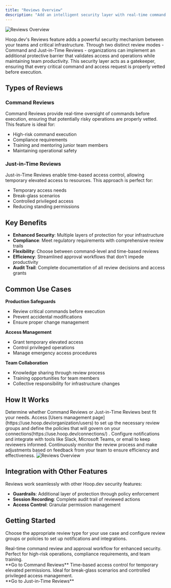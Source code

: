 ```yaml
---
title: "Reviews Overview"
description: "Add an intelligent security layer with real-time command reviews and just-in-time access controls"
---
```


<Frame>
  <img src="/images/learn/features/review.png" alt="Reviews Overview" />
</Frame>

Hoop.dev's Reviews feature adds a powerful security mechanism between your teams and critical infrastructure. Through two distinct review modes - Command and Just-in-Time Reviews - organizations can implement an additional protective barrier that validates access and operations while maintaining team productivity. This security layer acts as a gatekeeper, ensuring that every critical command and access request is properly vetted before execution.

## Types of Reviews

### Command Reviews
Command Reviews provide real-time oversight of commands before execution, ensuring that potentially risky operations are properly vetted. This feature is ideal for:
- High-risk command execution
- Compliance requirements
- Training and mentoring junior team members
- Maintaining operational safety

### Just-in-Time Reviews
Just-in-Time Reviews enable time-based access control, allowing temporary elevated access to resources. This approach is perfect for:
- Temporary access needs
- Break-glass scenarios
- Controlled privileged access
- Reducing standing permissions

## Key Benefits

- **Enhanced Security**: Multiple layers of protection for your infrastructure
- **Compliance**: Meet regulatory requirements with comprehensive review trails
- **Flexibility**: Choose between command-level and time-based reviews
- **Efficiency**: Streamlined approval workflows that don't impede productivity
- **Audit Trail**: Complete documentation of all review decisions and access grants

## Common Use Cases

**Production Safeguards**
- Review critical commands before execution
- Prevent accidental modifications
- Ensure proper change management

**Access Management**
- Grant temporary elevated access
- Control privileged operations
- Manage emergency access procedures

**Team Collaboration**
- Knowledge sharing through review process
- Training opportunities for team members
- Collective responsibility for infrastructure changes

## How It Works
<Steps>
  <Step title="Choose the appropriate review type for your use case">
    Determine whether Command Reviews or Just-in-Time Reviews best fit your needs.
  </Step>
  <Step title="Configure review groups and connection policies">
    Access [Users management page](https://use.hoop.dev/organization/users) to set up the necessary review groups and define the policies that will govern on your connections(https://use.hoop.dev/connections/) .
  </Step>
  <Step title="Set up notifications and integrations">
    Configure notifications and integrate with tools like Slack, Microsoft Teams, or email to keep reviewers informed.
  </Step>
  <Step title="Monitor and adjust based on team feedback">
    Continuously monitor the review process and make adjustments based on feedback from your team to ensure efficiency and effectiveness.
  </Step>
</Steps>

<Frame>
  <img src="/images/learn/features/review-2.png" alt="Reviews Overview" />
</Frame>


## Integration with Other Features

Reviews work seamlessly with other Hoop.dev security features:
- **Guardrails**: Additional layer of protection through policy enforcement
- **Session Recording**: Complete audit trail of reviewed actions
- **Access Control**: Granular permission management

## Getting Started
Choose the appropriate review type for your use case and configure review groups or policies to set up notifications and integrations.

<CardGroup cols={2}>
  <Card title="Command Reviews" icon="square-terminal" href="/learn/features/reviews/command-reviews">
    Real-time command review and approval workflow for enhanced security. Perfect for high-risk operations, compliance requirements, and team training.
    <br />
    **Go to Command Reviews** <Icon icon="arrow-right" />
  </Card>
  <Card title="Just-in-Time Reviews" icon="clock" href="/learn/features/reviews/jit-reviews">
    Time-based access control for temporary elevated permissions. Ideal for break-glass scenarios and controlled privileged access management.
    <br />
    **Go to Just-in-Time Reviews** <Icon icon="arrow-right" />
  </Card>
</CardGroup>